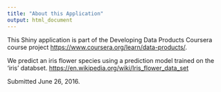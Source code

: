 ```yaml
---
title: "About this Application"
output: html_document
---
```


This Shiny application is part of the Developing Data Products Coursera course project <https://www.coursera.org/learn/data-products/>.

We predict an iris flower species using a prediction model trained on the 'iris' databset. <https://en.wikipedia.org/wiki/Iris_flower_data_set>

Submitted June 26, 2016.


